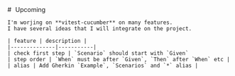 
<Layout title="vitest-cucumber - upcoming">
	# <i class="lni lni-calendar" style="position : relative; margin-left : 5px; top : 4px"></i> Upcoming

    I'm worjing on **vitest-cucumber** on many features.
    I have several ideas that I will integrate on the project.

    | feature | description |
    |--------------|-----------|
    | check first step | `Scenario` should start with `Given` 
    | step order | `When` must be after `Given`, `Then` after `When` etc |
    | alias | Add Gherkin `Example`, `Scenarios` and `*` alias |
</Layout>


